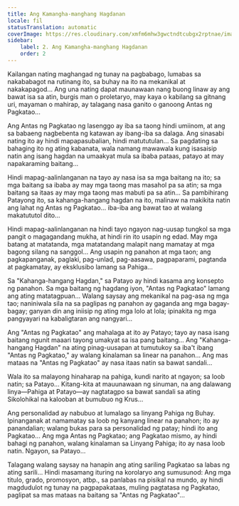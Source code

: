 ```yaml
---
title: Ang Kamangha-manghang Hagdanan
locale: fil
statusTranslation: automatic
coverImage: https://res.cloudinary.com/xmfm6mhw3gwctndtcubgx2rptnae/image/upload/v1740468922/small_cover_tratado_de_psicologia_revolucionaria_a4c0dca4e0.webp
sidebar:
    label: 2. Ang Kamangha-manghang Hagdanan
    order: 2
---
```

Kailangan nating maghangad ng tunay na pagbabago, lumabas sa nakababagot na rutinang ito, sa buhay na ito na mekanikal at nakakapagod... Ang una nating dapat maunawaan nang buong linaw ay ang bawat isa sa atin, burgis man o proletaryo, may kaya o kabilang sa gitnang uri, mayaman o mahirap, ay talagang nasa ganito o ganoong Antas ng Pagkatao...

Ang Antas ng Pagkatao ng lasenggo ay iba sa taong hindi umiinom, at ang sa babaeng nagbebenta ng katawan ay ibang-iba sa dalaga. Ang sinasabi nating ito ay hindi mapapasubalian, hindi matututulan... Sa pagdating sa bahaging ito ng ating kabanata, wala namang mawawala kung isasaisip natin ang isang hagdan na umaakyat mula sa ibaba pataas, patayo at may napakaraming baitang...

Hindi mapag-aalinlanganan na tayo ay nasa isa sa mga baitang na ito; sa mga baitang sa ibaba ay may mga taong mas masahol pa sa atin; sa mga baitang sa itaas ay may mga taong mas mabuti pa sa atin... Sa pambihirang Patayong ito, sa kahanga-hangang hagdan na ito, malinaw na makikita natin ang lahat ng Antas ng Pagkatao... iba-iba ang bawat tao at walang makatututol dito...

Hindi mapag-aalinlanganan na hindi tayo ngayon nag-uusap tungkol sa mga pangit o magagandang mukha, at hindi rin ito usapin ng edad. May mga batang at matatanda, mga matatandang malapit nang mamatay at mga bagong silang na sanggol... Ang usapin ng panahon at mga taon; ang pagkapanganak, paglaki, pag-unlad, pag-aasawa, pagpaparami, pagtanda at pagkamatay, ay eksklusibo lamang sa Pahiga...

Sa "Kahanga-hangang Hagdan," sa Patayo ay hindi kasama ang konsepto ng panahon. Sa mga baitang ng hagdang iyon, "Antas ng Pagkatao" lamang ang ating matatagpuan... Walang saysay ang mekanikal na pag-asa ng mga tao; naniniwala sila na sa paglipas ng panahon ay gaganda ang mga bagay-bagay; ganyan din ang iniisip ng ating mga lolo at lola; ipinakita ng mga pangyayari na kabaligtaran ang nangyari...

Ang "Antas ng Pagkatao" ang mahalaga at ito ay Patayo; tayo ay nasa isang baitang ngunit maaari tayong umakyat sa isa pang baitang... Ang "Kahanga-hangang Hagdan" na ating pinag-uusapan at tumutukoy sa iba't ibang "Antas ng Pagkatao," ay walang kinalaman sa linear na panahon... Ang mas mataas na "Antas ng Pagkatao" ay nasa itaas natin sa bawat sandali...

Wala ito sa malayong hinaharap na pahiga, kundi narito at ngayon; sa loob natin; sa Patayo... Kitang-kita at mauunawaan ng sinuman, na ang dalawang linya—Pahiga at Patayo—ay nagtatagpo sa bawat sandali sa ating Sikolohikal na kalooban at bumubuo ng Krus...

Ang personalidad ay nabubuo at lumalago sa linyang Pahiga ng Buhay. Ipinanganak at namamatay sa loob ng kanyang linear na panahon; ito ay panandalian; walang bukas para sa personalidad ng patay; hindi ito ang Pagkatao... Ang mga Antas ng Pagkatao; ang Pagkatao mismo, ay hindi bahagi ng panahon, walang kinalaman sa Linyang Pahiga; ito ay nasa loob natin. Ngayon, sa Patayo...

Talagang walang saysay na hanapin ang ating sariling Pagkatao sa labas ng ating sarili... Hindi masamang ituring na korolaryo ang sumusunod: Ang mga titulo, grado, promosyon, atbp., sa panlabas na pisikal na mundo, ay hindi magdudulot ng tunay na pagpapakataas, muling pagtatasa ng Pagkatao, paglipat sa mas mataas na baitang sa "Antas ng Pagkatao"...

